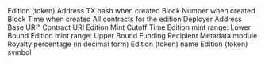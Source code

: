 <ParamField path="edition_address">
Edition (token) Address
</ParamField>
<ParamField path="created_tx_hash">
TX hash when created
</ParamField>
<ParamField path="created_block_number">
Block Number when created
</ParamField>
<ParamField path="created_block_time">
Block Time when created
</ParamField>
<ParamField path="edition_contracts">
All contracts for the edition
</ParamField>
<ParamField path="deployer_address">
Deployer Address
</ParamField>
<ParamField path="base_uri">
Base URI&quot;
</ParamField>
<ParamField path="contract_uri">
Contract URI
</ParamField>
<ParamField path="edition_cutoff_time">
Edition Mint Cutoff Time
</ParamField>
<ParamField path="edition_max_mints_lower">
Edition mint range: Lower Bound
</ParamField>
<ParamField path="edition_max_mints_upper">
Edition mint range: Upper Bound
</ParamField>
<ParamField path="funding_recipient">
Funding Recipient
</ParamField>
<ParamField path="metadata_module">
Metadata module
</ParamField>
<ParamField path="royalty_pct">
Royalty percentage (in decimal form)
</ParamField>
<ParamField path="edition_name">
Edition (token) name
</ParamField>
<ParamField path="edition_symbol">
Edition (token) symbol
</ParamField>
